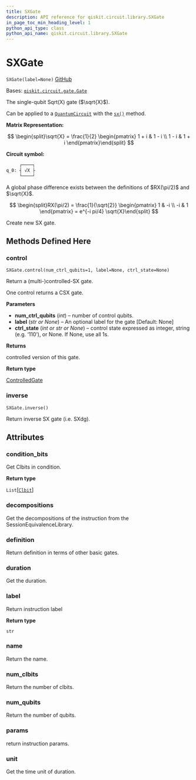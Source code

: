 ```yaml
---
title: SXGate
description: API reference for qiskit.circuit.library.SXGate
in_page_toc_min_heading_level: 1
python_api_type: class
python_api_name: qiskit.circuit.library.SXGate
---
```


# SXGate

<span id="qiskit.circuit.library.SXGate" />

`SXGate(label=None)` [GitHub](https://github.com/qiskit/qiskit/tree/stable/0.22/qiskit/circuit/library/standard_gates/sx.py "view source code")

Bases: [`qiskit.circuit.gate.Gate`](qiskit.circuit.Gate "qiskit.circuit.gate.Gate")

The single-qubit Sqrt(X) gate ($\sqrt{X}$).

Can be applied to a [`QuantumCircuit`](qiskit.circuit.QuantumCircuit "qiskit.circuit.QuantumCircuit") with the [`sx()`](qiskit.circuit.QuantumCircuit#sx "qiskit.circuit.QuantumCircuit.sx") method.

**Matrix Representation:**

$$
\begin{split}\sqrt{X} = \frac{1}{2} \begin{pmatrix}
        1 + i & 1 - i \\
        1 - i & 1 + i
    \end{pmatrix}\end{split}
$$

**Circuit symbol:**

```python
     ┌────┐
q_0: ┤ √X ├
     └────┘
```

<Admonition title="Note" type="note">
  A global phase difference exists between the definitions of $RX(\pi/2)$ and $\sqrt{X}$.

  $$
  \begin{split}RX(\pi/2) = \frac{1}{\sqrt{2}} \begin{pmatrix}
              1 & -i \\
              -i & 1
            \end{pmatrix}
          = e^{-i pi/4} \sqrt{X}\end{split}
  $$
</Admonition>

Create new SX gate.

## Methods Defined Here

### control

<span id="qiskit.circuit.library.SXGate.control" />

`SXGate.control(num_ctrl_qubits=1, label=None, ctrl_state=None)`

Return a (multi-)controlled-SX gate.

One control returns a CSX gate.

**Parameters**

*   **num\_ctrl\_qubits** (*int*) – number of control qubits.
*   **label** (*str or None*) – An optional label for the gate \[Default: None]
*   **ctrl\_state** (*int or str or None*) – control state expressed as integer, string (e.g. ‘110’), or None. If None, use all 1s.

**Returns**

controlled version of this gate.

**Return type**

[ControlledGate](qiskit.circuit.ControlledGate "qiskit.circuit.ControlledGate")

### inverse

<span id="qiskit.circuit.library.SXGate.inverse" />

`SXGate.inverse()`

Return inverse SX gate (i.e. SXdg).

## Attributes

<span id="qiskit.circuit.library.SXGate.condition_bits" />

### condition\_bits

Get Clbits in condition.

**Return type**

`List`\[[`Clbit`](qiskit.circuit.Clbit "qiskit.circuit.classicalregister.Clbit")]

<span id="qiskit.circuit.library.SXGate.decompositions" />

### decompositions

Get the decompositions of the instruction from the SessionEquivalenceLibrary.

<span id="qiskit.circuit.library.SXGate.definition" />

### definition

Return definition in terms of other basic gates.

<span id="qiskit.circuit.library.SXGate.duration" />

### duration

Get the duration.

<span id="qiskit.circuit.library.SXGate.label" />

### label

Return instruction label

**Return type**

`str`

<span id="qiskit.circuit.library.SXGate.name" />

### name

Return the name.

<span id="qiskit.circuit.library.SXGate.num_clbits" />

### num\_clbits

Return the number of clbits.

<span id="qiskit.circuit.library.SXGate.num_qubits" />

### num\_qubits

Return the number of qubits.

<span id="qiskit.circuit.library.SXGate.params" />

### params

return instruction params.

<span id="qiskit.circuit.library.SXGate.unit" />

### unit

Get the time unit of duration.

